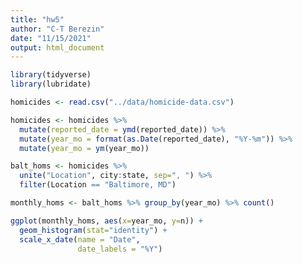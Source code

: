 ```yaml
---
title: "hw5"
author: "C-T Berezin"
date: "11/15/2021"
output: html_document
---
```


```r
library(tidyverse)
library(lubridate)
```

```r
homicides <- read.csv("../data/homicide-data.csv")
```

```r
homicides <- homicides %>% 
  mutate(reported_date = ymd(reported_date)) %>% 
  mutate(year_mo = format(as.Date(reported_date), "%Y-%m")) %>% 
  mutate(year_mo = ym(year_mo))

balt_homs <- homicides %>% 
  unite("Location", city:state, sep=", ") %>% 
  filter(Location == "Baltimore, MD")
```

```r
monthly_homs <- balt_homs %>% group_by(year_mo) %>% count()

ggplot(monthly_homs, aes(x=year_mo, y=n)) +
  geom_histogram(stat="identity") +
  scale_x_date(name = "Date",
               date_labels = "%Y")
```